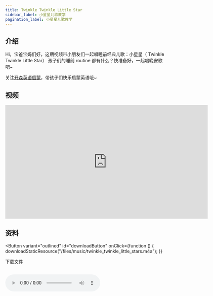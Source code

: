```yaml
---
title: Twinkle Twinkle Little Star
sidebar_label: 小星星儿歌教学
pagination_label: 小星星儿歌教学
---
```



## 介绍

Hi，宝爸宝妈们好，这期视频带小朋友们一起唱睡前经典儿歌：小星星（ Twinkle Twinkle Little Star）
孩子们的睡前 routine 都有什么？快准备好，一起唱晚安歌吧~

关注[开森英语启蒙](https://space.bilibili.com/20797715)，带孩子们快乐启蒙英语哦~

## 视频

<iframe
  src="https://player.bilibili.com/player.html?bvid=BV14K4y1F7yM&cid=1&page=1"
  scrolling="no"
  border="0"
  frameborder="no"
  framespacing="0"
  allowfullscreen="true"
  width="640"
  height="360"
></iframe>

## 资料

<Button
  variant="outlined"
  id="downloadButton"
  onClick={function () {
    downloadStaticResource("/files/music/twinkle_twinkle_little_stars.m4a");
  }}
>
  下载文件
</Button>
<br />
<br />

<audio src="/files/music/twinkle_twinkle_little_stars.m4a" controls>
  浏览器暂不支持播放音频，请更换浏览器或打开浏览器播放器音频权限
</audio>
